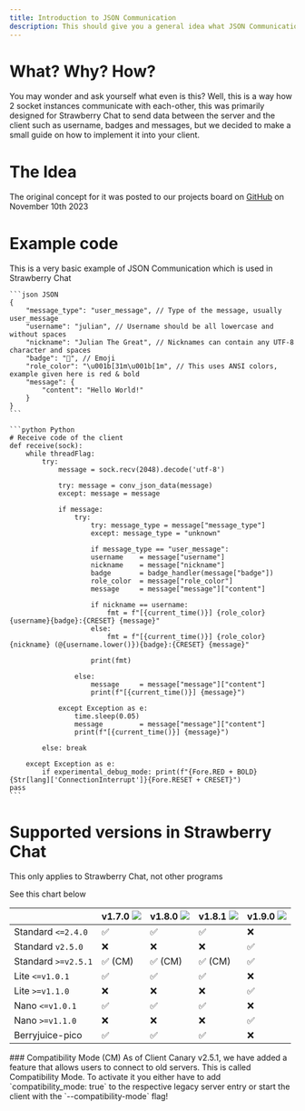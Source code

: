 ```yaml
---
title: Introduction to JSON Communication
description: This should give you a general idea what JSON Communication is about
---
```


# What? Why? How?
You may wonder and ask yourself what even is this? Well, this is a way how 2 socket instances communicate with
each-other, this was primarily designed for Strawberry Chat to send data between the server and the client such as
username, badges and messages, but we decided to make a small guide on how to implement it into your client.

# The Idea
The original concept for it was posted to our projects board on [GitHub](https://github.com/orgs/Strawberry-Foundations/projects/1?pane=issue&itemId=44311144) on November 10th 2023

# Example code

<Info> This is a very basic example of JSON Communication which is used in Strawberry Chat </Info>

<CodeGroup>

    ```json JSON
    {
        "message_type": "user_message", // Type of the message, usually user_message
        "username": "julian", // Username should be all lowercase and without spaces
        "nickname": "Julian The Great", // Nicknames can contain any UTF-8 character and spaces
        "badge": "👑", // Emoji
        "role_color": "\u001b[31m\u001b[1m", // This uses ANSI colors, example given here is red & bold
        "message": {
            "content": "Hello World!"
        }
    }
    ```

    ```python Python
    # Receive code of the client
    def receive(sock):
        while threadFlag:
            try:
                message = sock.recv(2048).decode('utf-8')

                try: message = conv_json_data(message)
                except: message = message

                if message:
                    try:
                        try: message_type = message["message_type"]
                        except: message_type = "unknown"

                        if message_type == "user_message":
                        username    = message["username"]
                        nickname    = message["nickname"]
                        badge       = badge_handler(message["badge"])
                        role_color  = message["role_color"]
                        message     = message["message"]["content"]

                        if nickname == username:
                            fmt = f"[{current_time()}] {role_color}{username}{badge}:{CRESET} {message}"
                        else:
                            fmt = f"[{current_time()}] {role_color}{nickname} (@{username.lower()}){badge}:{CRESET} {message}"

                        print(fmt)

                    else:
                        message     = message["message"]["content"]
                        print(f"[{current_time()}] {message}")

                except Exception as e:
                    time.sleep(0.05)
                    message         = message["message"]["content"]
                    print(f"[{current_time()}] {message}")

            else: break

        except Exception as e:
            if experimental_debug_mode: print(f"{Fore.RED + BOLD}{Str[lang]['ConnectionInterrupt']}{Fore.RESET + CRESET}")
    pass
    ```

</CodeGroup>

# Supported versions in Strawberry Chat

<Warning>
    This only applies to Strawberry Chat, not other programs
</Warning>



See this chart below

|                     | v1.7.0 ![](https://img.shields.io/badge/Deprecated-red) | v1.8.0 ![](https://img.shields.io/badge/OldStable-green)   | v1.8.1 ![](https://img.shields.io/badge/Stable-success) | v1.9.0 ![](https://img.shields.io/badge/Canary-yellow) |
|---------------------|---------------------------------------------------------|------------------------------------------------------------|---------------------------------------------------------|--------------------------------------------------------|
| Standard `<=2.4.0`  | ✅                                                       | ✅                                                       | ✅                                                      | ❌                                                      |
| Standard `v2.5.0`   | ❌                                                       | ❌                                                       | ❌                                                      | ✅                                                      |
| Standard `>=v2.5.1` | ✅ (CM)                                                  | ✅ (CM)                                                  | ✅ (CM)                                                 | ✅                                                      |
| Lite `<=v1.0.1`     | ✅                                                       | ✅                                                       | ✅                                                      | ❌                                                      |
| Lite `>=v1.1.0`     | ❌                                                       | ❌                                                       | ❌                                                      | ✅                                                      |
| Nano `<=v1.0.1`     | ✅                                                       | ✅                                                       | ✅                                                      | ❌                                                      |
| Nano `>=v1.1.0`     | ❌                                                       | ❌                                                       | ❌                                                      | ✅                                                      |
| Berryjuice-pico     | ✅                                                       | ✅                                                       | ✅                                                      | ❌                                                      |

<Tip>
    ### Compatibility Mode (CM)
    As of Client Canary v2.5.1, we have added a feature that allows users to connect to old servers.
    This is called Compatibility Mode. To activate it you either have to add `compatibility_mode: true` to the respective legacy server entry or start the client with the `--compatibility-mode` flag!
</Tip>